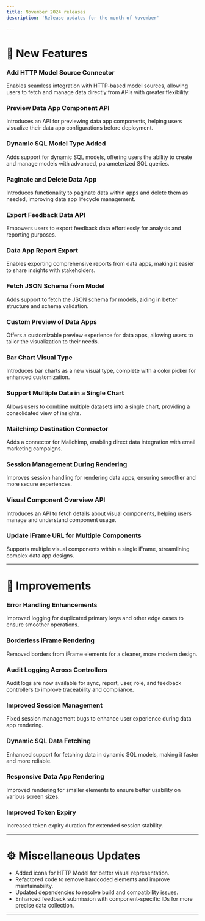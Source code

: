 ```yaml
---
title: November 2024 releases
description: 'Release updates for the month of November'

---
```



# 🚀 New Features

### **Add HTTP Model Source Connector**
Enables seamless integration with HTTP-based model sources, allowing users to fetch and manage data directly from APIs with greater flexibility.

### **Preview Data App Component API**  
Introduces an API for previewing data app components, helping users visualize their data app configurations before deployment.

### **Dynamic SQL Model Type Added**  
Adds support for dynamic SQL models, offering users the ability to create and manage models with advanced, parameterized SQL queries.

### **Paginate and Delete Data App**  
Introduces functionality to paginate data within apps and delete them as needed, improving data app lifecycle management.

### **Export Feedback Data API**  
Empowers users to export feedback data effortlessly for analysis and reporting purposes.

### **Data App Report Export**  
Enables exporting comprehensive reports from data apps, making it easier to share insights with stakeholders.

### **Fetch JSON Schema from Model**  
Adds support to fetch the JSON schema for models, aiding in better structure and schema validation.

### **Custom Preview of Data Apps**  
Offers a customizable preview experience for data apps, allowing users to tailor the visualization to their needs.

### **Bar Chart Visual Type**  
Introduces bar charts as a new visual type, complete with a color picker for enhanced customization.

### **Support Multiple Data in a Single Chart**  
Allows users to combine multiple datasets into a single chart, providing a consolidated view of insights.

### **Mailchimp Destination Connector**  
Adds a connector for Mailchimp, enabling direct data integration with email marketing campaigns.

### **Session Management During Rendering**  
Improves session handling for rendering data apps, ensuring smoother and more secure experiences.

### **Visual Component Overview API**  
Introduces an API to fetch details about visual components, helping users manage and understand component usage.

### **Update iFrame URL for Multiple Components**  
Supports multiple visual components within a single iFrame, streamlining complex data app designs.

---

# 🔧 Improvements

### **Error Handling Enhancements**  
Improved logging for duplicated primary keys and other edge cases to ensure smoother operations.

### **Borderless iFrame Rendering**  
Removed borders from iFrame elements for a cleaner, more modern design.

### **Audit Logging Across Controllers**  
Audit logs are now available for sync, report, user, role, and feedback controllers to improve traceability and compliance.

### **Improved Session Management**  
Fixed session management bugs to enhance user experience during data app rendering.

### **Dynamic SQL Data Fetching**  
Enhanced support for fetching data in dynamic SQL models, making it faster and more reliable.

### **Responsive Data App Rendering**  
Improved rendering for smaller elements to ensure better usability on various screen sizes.

### **Improved Token Expiry**  
Increased token expiry duration for extended session stability.

---

# ⚙️ Miscellaneous Updates

- Added icons for HTTP Model for better visual representation.
- Refactored code to remove hardcoded elements and improve maintainability.
- Updated dependencies to resolve build and compatibility issues.
- Enhanced feedback submission with component-specific IDs for more precise data collection.

---


